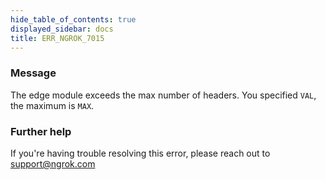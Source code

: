 ```yaml
---
hide_table_of_contents: true
displayed_sidebar: docs
title: ERR_NGROK_7015
---
```




### Message

The edge module exceeds the max number of headers. You specified `VAL`, the maximum is `MAX`.

<ErrorDetails error="err_ngrok_7015" />

### Further help

If you're having trouble resolving this error, please reach out to [support@ngrok.com](mailto:support@ngrok.com?subject=Help%20with%20ERR_NGROK_7015)
